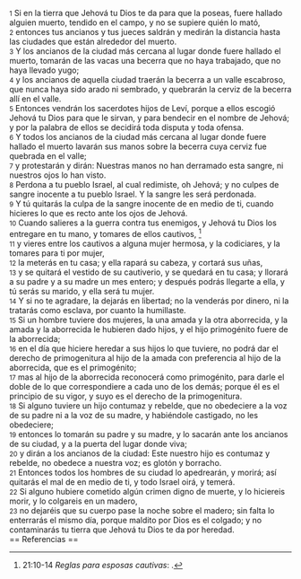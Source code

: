 {{anchor|1}} <small>1</small> Si en la tierra que Jehová tu Dios te da para que la poseas, fuere hallado alguien muerto, tendido en el campo, y no se supiere quién lo mató,<br>
{{anchor|2}} <small>2</small> entonces tus ancianos y tus jueces saldrán y medirán la distancia hasta las ciudades que están alrededor del muerto.<br>
{{anchor|3}} <small>3</small> Y los ancianos de la ciudad más cercana al lugar donde fuere hallado el muerto, tomarán de las vacas una becerra que no haya trabajado, que no haya llevado yugo;<br>
{{anchor|4}} <small>4</small> y los ancianos de aquella ciudad traerán la becerra a un valle escabroso, que nunca haya sido arado ni sembrado, y quebrarán la cerviz de la becerra allí en el valle.<br>
{{anchor|5}} <small>5</small> Entonces vendrán los sacerdotes hijos de Leví, porque a ellos escogió Jehová tu Dios para que le sirvan, y para bendecir en el nombre de Jehová; y por la palabra de ellos se decidirá toda disputa y toda ofensa.<br>
{{anchor|6}} <small>6</small> Y todos los ancianos de la ciudad más cercana al lugar donde fuere hallado el muerto lavarán sus manos sobre la becerra cuya cerviz fue quebrada en el valle;<br>
{{anchor|7}} <small>7</small> y protestarán y dirán: Nuestras manos no han derramado esta sangre, ni nuestros ojos lo han visto.<br>
{{anchor|8}} <small>8</small> Perdona a tu pueblo Israel, al cual redimiste, oh Jehová; y no culpes de sangre inocente a tu pueblo Israel. Y la sangre les será perdonada.<br>
{{anchor|9}} <small>9</small> Y tú quitarás la culpa de la sangre inocente de en medio de ti, cuando hicieres lo que es recto ante los ojos de Jehová.<br>
{{anchor|10}} <small>10</small> Cuando salieres a la guerra contra tus enemigos, y Jehová tu Dios los entregare en tu mano, y tomares de ellos cautivos, <ref>21:10-14 ''Reglas para esposas cautivas'': {{lib|LU|69|8|4}}.</ref><br>
{{anchor|11}} <small>11</small> y vieres entre los cautivos a alguna mujer hermosa, y la codiciares, y la tomares para ti por mujer,<br>
{{anchor|12}} <small>12</small> la meterás en tu casa; y ella rapará su cabeza, y cortará sus uñas,<br>
{{anchor|13}} <small>13</small> y se quitará el vestido de su cautiverio, y se quedará en tu casa; y llorará a su padre y a su madre un mes entero; y después podrás llegarte a ella, y tú serás su marido, y ella será tu mujer.<br>
{{anchor|14}} <small>14</small> Y si no te agradare, la dejarás en libertad; no la venderás por dinero, ni la tratarás como esclava, por cuanto la humillaste.<br>
{{anchor|15}} <small>15</small> Si un hombre tuviere dos mujeres, la una amada y la otra aborrecida, y la amada y la aborrecida le hubieren dado hijos, y el hijo primogénito fuere de la aborrecida;<br>
{{anchor|16}} <small>16</small> en el día que hiciere heredar a sus hijos lo que tuviere, no podrá dar el derecho de primogenitura al hijo de la amada con preferencia al hijo de la aborrecida, que es el primogénito;<br>
{{anchor|17}} <small>17</small> mas al hijo de la aborrecida reconocerá como primogénito, para darle el doble de lo que correspondiere a cada uno de los demás; porque él es el principio de su vigor, y suyo es el derecho de la primogenitura.<br>
{{anchor|18}} <small>18</small> Si alguno tuviere un hijo contumaz y rebelde, que no obedeciere a la voz de su padre ni a la voz de su madre, y habiéndole castigado, no les obedeciere;<br>
{{anchor|19}} <small>19</small> entonces lo tomarán su padre y su madre, y lo sacarán ante los ancianos de su ciudad, y a la puerta del lugar donde viva;<br>
{{anchor|20}} <small>20</small> y dirán a los ancianos de la ciudad: Este nuestro hijo es contumaz y rebelde, no obedece a nuestra voz; es glotón y borracho.<br>
{{anchor|21}} <small>21</small> Entonces todos los hombres de su ciudad lo apedrearán, y morirá; así quitarás el mal de en medio de ti, y todo Israel oirá, y temerá.<br>
{{anchor|22}} <small>22</small> Si alguno hubiere cometido algún crimen digno de muerte, y lo hiciereis morir, y lo colgareis en un madero,<br>
{{anchor|23}} <small>23</small> no dejaréis que su cuerpo pase la noche sobre el madero; sin falta lo enterrarás el mismo día, porque maldito por Dios es el colgado; y no contaminarás tu tierra que Jehová tu Dios te da por heredad.<br>
== Referencias ==

<references />
